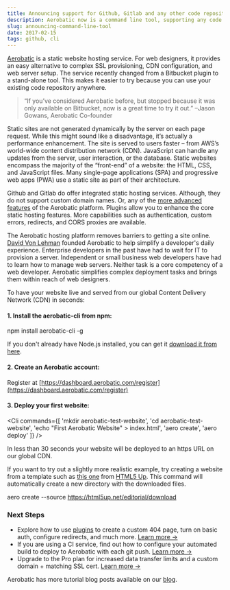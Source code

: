 ```yaml
---
title: Announcing support for Github, Gitlab and any other code repository host
description: Aerobatic now is a command line tool, supporting any code Repository, including Github
slug: announcing-command-line-tool
date: 2017-02-15
tags: github, cli
---
```



[Aerobatic](https://www.aerobatic.com) is a static website hosting service. For web designers, it provides an easy alternative to complex SSL provisioning, CDN configuration, and web server setup. The service recently changed from a Bitbucket plugin to a stand-alone tool. This makes it easier to try because you can use your existing code repository anywhere.

> “If you’ve considered Aerobatic before, but stopped because it was only available on Bitbucket, now is a great time to try it out.” –Jason Gowans, Aerobatic Co-founder

Static sites are not generated dynamically by the server on each page request. While this might sound like a disadvantage, it’s actually a performance enhancement. The site is served to users faster – from AWS’s world-wide content distribution network (CDN). JavaScript can handle any updates from the server, user interaction, or the database. Static websites encompass the majority of the “front-end” of a website: the HTML, CSS, and JavaScript files. Many single-page applications (SPA) and progressive web apps (PWA) use a static site as part of their architecture.

Github and Gitlab do offer integrated static hosting services. Although, they do not support custom domain names. Or, any of the [more advanced features](https://www.aerobatic.com/#features) of the Aerobatic platform. Plugins allow you to enhance the core static hosting features. More capabilities such as authentication, custom errors, redirects, and CORS proxies are available.

The Aerobatic hosting platform removes barriers to getting a site online. [David Von Lehman](https://www.aerobatic.com/about/) founded Aerobatic to help simplify a developer's daily experience. Enterprise developers in the past have had to wait for IT to provision a server. Independent or small business web developers have had to learn how to manage web servers. Neither task is a core competency of a web developer. Aerobatic simplifies complex deployment tasks and brings them within reach of web designers.

To have your website live and served from our global Content Delivery Network (CDN) in seconds:

#### 1. Install the aerobatic-cli from npm:

<Cli>npm install aerobatic-cli -g</Cli>

If you don't already have Node.js installed, you can get it [download it from here](https://nodejs.org/en/).

#### 2. Create an Aerobatic account:

Register at [https://dashboard.aerobatic.com/register](https://dashboard.aerobatic.com/register)

#### 3. Deploy your first website:

<Cli
  commands={[
    'mkdir aerobatic-test-website',
    'cd aerobatic-test-website',
    'echo "<html>First Aerobatic Website</html>" > index.html',
    'aero create',
    'aero deploy'
  ]}
/>

In less than 30 seconds your website will be deployed to an https URL on our global CDN.

If you want to try out a slightly more realistic example, try creating a website from a template such as [this one](https://html5up.net/editorial) from [HTML5 Up](https://html5up.net/). This command will automatically create a new directory with the downloaded files.

<Cli>aero create --source https://html5up.net/editorial/download</Cli>

### Next Steps

- Explore how to use [plugins](/docs/configuration/#plugins) to create a custom 404 page, turn on basic auth, configure redirects, and much more. [Learn more &#8594;](/docs/configuration/#plugins)
- If you are using a CI service, find out how to configure your automated build to deploy to Aerobatic with each git push. [Learn more &#8594;](/docs/deployment/#continuous-deployment)
- Upgrade to the Pro plan for increased data transfer limits and a custom domain + matching SSL cert. [Learn more &#8594;](/docs/custom-domains-ssl/)

Aerobatic has more tutorial blog posts available on our [blog](/blog).

